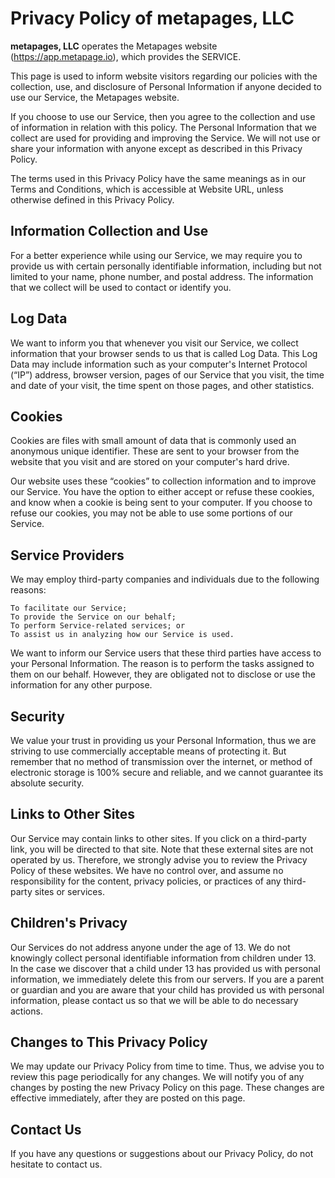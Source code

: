 

# Privacy Policy of metapages, LLC

**metapages, LLC** operates the Metapages website (https://app.metapage.io), which provides the SERVICE.

This page is used to inform website visitors regarding our policies with the collection, use, and disclosure of Personal Information if anyone decided to use our Service, the Metapages website.

If you choose to use our Service, then you agree to the collection and use of information in relation with this policy. The Personal Information that we collect are used for providing and improving the Service. We will not use or share your information with anyone except as described in this Privacy Policy.

The terms used in this Privacy Policy have the same meanings as in our Terms and Conditions, which is accessible at Website URL, unless otherwise defined in this Privacy Policy.

## Information Collection and Use

For a better experience while using our Service, we may require you to provide us with certain personally identifiable information, including but not limited to your name, phone number, and postal address. The information that we collect will be used to contact or identify you.

## Log Data

We want to inform you that whenever you visit our Service, we collect information that your browser sends to us that is called Log Data. This Log Data may include information such as your computer's Internet Protocol (“IP”) address, browser version, pages of our Service that you visit, the time and date of your visit, the time spent on those pages, and other statistics.

## Cookies

Cookies are files with small amount of data that is commonly used an anonymous unique identifier. These are sent to your browser from the website that you visit and are stored on your computer's hard drive.

Our website uses these “cookies” to collection information and to improve our Service. You have the option to either accept or refuse these cookies, and know when a cookie is being sent to your computer. If you choose to refuse our cookies, you may not be able to use some portions of our Service.

## Service Providers

We may employ third-party companies and individuals due to the following reasons:

    To facilitate our Service;
    To provide the Service on our behalf;
    To perform Service-related services; or
    To assist us in analyzing how our Service is used.

We want to inform our Service users that these third parties have access to your Personal Information. The reason is to perform the tasks assigned to them on our behalf. However, they are obligated not to disclose or use the information for any other purpose.

## Security

We value your trust in providing us your Personal Information, thus we are striving to use commercially acceptable means of protecting it. But remember that no method of transmission over the internet, or method of electronic storage is 100% secure and reliable, and we cannot guarantee its absolute security.

## Links to Other Sites

Our Service may contain links to other sites. If you click on a third-party link, you will be directed to that site. Note that these external sites are not operated by us. Therefore, we strongly advise you to review the Privacy Policy of these websites. We have no control over, and assume no responsibility for the content, privacy policies, or practices of any third-party sites or services.

## Children's Privacy

Our Services do not address anyone under the age of 13. We do not knowingly collect personal identifiable information from children under 13. In the case we discover that a child under 13 has provided us with personal information, we immediately delete this from our servers. If you are a parent or guardian and you are aware that your child has provided us with personal information, please contact us so that we will be able to do necessary actions.

## Changes to This Privacy Policy

We may update our Privacy Policy from time to time. Thus, we advise you to review this page periodically for any changes. We will notify you of any changes by posting the new Privacy Policy on this page. These changes are effective immediately, after they are posted on this page.

## Contact Us

If you have any questions or suggestions about our Privacy Policy, do not hesitate to contact us.
